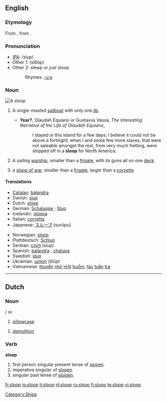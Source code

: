 ==English==
{{wikipedia}}

===Etymology===
From {{D.}} {{term|sloep||lang=nl}}, from {{MD.}} {{term|slœpen||lang=dum|to glide}}.

===Pronunciation===
* [[IPA]]: /slup/
* Other 1: (slo͞op)
* Other 2: slewp ''or just'' sloop
*: Rhymes: [[Rhymes:English:-uːp|-uːp]]

===Noun===
[[Image:Sloop (PSF).png|thumb|A sloop]]
{{en-noun}}

# {{nautical}} A single-masted [[sailboat]] with only one [[jib]].
#* '''Year?''', Olaudah Equiano or Gustavus Vassa, ''The Interesting Narrative of the Life of Olaudah Equiano'',
#*: I stayed in this island for a few days; I believe it could not be above a fortnight; when I and some few more slaves, that were not saleable amongst the rest, from very much fretting, were shipped off in a '''sloop''' for North America.
# {{military}} A sailing [[warship]], smaller than a [[frigate]], with its guns all on one [[deck]].
# a [[sloop of war]], smaller than a [[frigate]], larger than a [[corvette]]

====Translations====
{{checktrans-top|}}
* [[Catalan]]: [[balandra]] {{f}}
* Danish: [[slup#Danish|slup]]
* Dutch: [[sloep]]
* German: [[Schaluppe]] {{f}}; [[Slup]]
* Icelandic: [[slúppa]]
* Italian: [[corvetta]] {{f}}
* Japanese: [[スループ]] (surūpu)
{{trans-mid}}
* Norwegian: [[slupp]]
* Plattdeutsch: [[Schlup]]
* Serbian: [[слуп]] (slup)
* Spanish: [[balandra]] {{f}}, [[chalupa]] {{f}}
* Swedish: [[slup#Swedish|slup]]
* Ukrainian: [[шлюп]] (šlǔp)
* Vietnamese: [[thuyền]] [[nhỏ]] [[một]] [[buồm]]; [[tàu]] [[tuần]] [[tra#Vietnamese|tra]]
{{trans-bottom}}

----

==Dutch==

===Noun===
{{nl-noun|slopen}} {{f}}/{{m}} or {{n}}

# [[pillowcase]]

{{nl-noun|-|-}} {{m}}
# [[demolition]]

===Verb===
'''sloop'''

# first person singular present tense of [[slopen]].
# imperative singular of [[slopen]].
# singular past tense of [[sluipen]].

[[Category:Ships]]

[[fr:sloop]]
[[io:sloop]]
[[it:sloop]]
[[nl:sloop]]
[[ru:sloop]]
[[fi:sloop]]
[[te:sloop]]
[[vi:sloop]]
